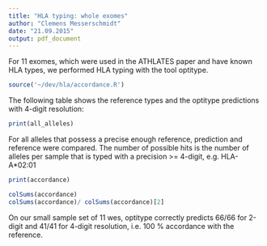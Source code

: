 ```yaml
---
title: "HLA typing: whole exomes"
author: "Clemens Messerschmidt"
date: "21.09.2015"
output: pdf_document
---
```


For 11 exomes, which were used in the ATHLATES paper and have known HLA types, we performed HLA typing with 
the tool optitype.

```r
source('~/dev/hla/accordance.R')
```

The following table shows the reference types and the optitype predictions with 4-digit resolution:
```r
print(all_alleles)
```

For all alleles that possess a precise enough reference, prediction and reference were compared. The number of possible hits is the number of
alleles per sample that is typed with a precision >= 4-digit, e.g. HLA-A*02:01
```r
print(accordance)

colSums(accordance)
colSums(accordance)/ colSums(accordance)[2]
```

On our small sample set of 11 wes, optitype correctly predicts 66/66 for 2-digit and 41/41 for 4-digit resolution, i.e. 100 % accordance with the reference.
